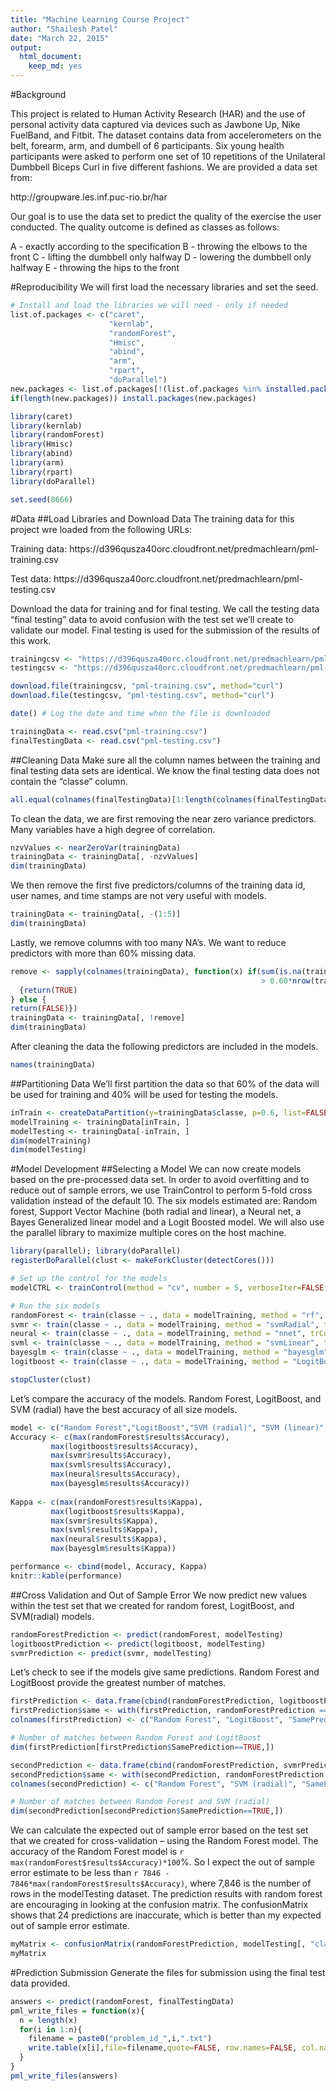 ```yaml
---
title: "Machine Learning Course Project"
author: "Shailesh Patel"
date: "March 22, 2015"
output:
  html_document:
    keep_md: yes
---
```


#Background

This project is related to Human Activity Research (HAR) and the use of personal activity data captured via devices such as Jawbone Up, Nike FuelBand, and Fitbit.  The dataset contains data from accelerometers on the belt, forearm, arm, and dumbell of 6 participants. Six young health participants were asked to perform one set of 10 repetitions of the Unilateral Dumbbell Biceps Curl in five different fashions. We are provided a data set from:

http://groupware.les.inf.puc-rio.br/har

Our goal is to use the data set to predict the quality of the exercise the user conducted.  The quality outcome is defined as classes as follows:

A - exactly according to the specification
B - throwing the elbows to the front
C - lifting the dumbbell only halfway
D - lowering the dumbbell only halfway
E - throwing the hips to the front

#Reproducibility
We will first load the necessary libraries and set the seed.
```r
# Install and load the libraries we will need - only if needed
list.of.packages <- c("caret", 
                      "kernlab", 
                      "randomForest", 
                      "Hmisc", 
                      "abind", 
                      "arm", 
                      "rpart", 
                      "doParallel")
new.packages <- list.of.packages[!(list.of.packages %in% installed.packages()[,"Package"])]
if(length(new.packages)) install.packages(new.packages)

library(caret)
library(kernlab)
library(randomForest)
library(Hmisc)
library(abind)
library(arm)
library(rpart)
library(doParallel)

set.seed(8666)
```

#Data 
##Load Libraries and Download Data
The training data for this project wre loaded from the following URLs:

Training data:  https://d396qusza40orc.cloudfront.net/predmachlearn/pml-training.csv

Test data: https://d396qusza40orc.cloudfront.net/predmachlearn/pml-testing.csv

Download the data for training and for final testing. We call the testing data "final testing" data to avoid confusion with the test set we'll create to validate our model.  Final testing is used for the submission of the results of this work. 

```r
trainingcsv <- "https://d396qusza40orc.cloudfront.net/predmachlearn/pml-training.csv"
testingcsv <- "https://d396qusza40orc.cloudfront.net/predmachlearn/pml-testing.csv"

download.file(trainingcsv, "pml-training.csv", method="curl")
download.file(testingcsv, "pml-testing.csv", method="curl")

date() # Log the date and time when the file is downloaded

trainingData <- read.csv("pml-training.csv")
finalTestingData <- read.csv("pml-testing.csv")
```

##Cleaning Data
Make sure all the column names between the training and final testing data sets are identical. We know the final testing data does not contain the "classe" column.   

```r
all.equal(colnames(finalTestingData)[1:length(colnames(finalTestingData))-1], colnames(trainingData)[1:length(colnames(trainingData))-1])
```
To clean the data, we are first removing the near zero variance predictors. Many variables have a high degree of correlation. 
```r
nzvValues <- nearZeroVar(trainingData)
trainingData <- trainingData[, -nzvValues]
dim(trainingData)
```
We then remove the first five predictors/columns of the training data id, user names, and time stamps are not very useful with models.  
```r
trainingData <- trainingData[, -(1:5)]
dim(trainingData)
```
Lastly, we remove columns with too many NA's. We want to reduce predictors with more than 60% missing data.  
```r
remove <- sapply(colnames(trainingData), function(x) if(sum(is.na(trainingData[, x])) 
                                                        > 0.60*nrow(trainingData))
  {return(TRUE)
} else {
return(FALSE)})
trainingData <- trainingData[, !remove]
dim(trainingData)
```
After cleaning the data the following predictors are included in the models.
```r
names(trainingData)
```

##Partitioning Data
We'll first partition the data so that 60% of the data will be used for training and 40% will be used for testing the models. 
```r
inTrain <- createDataPartition(y=trainingData$classe, p=0.6, list=FALSE)
modelTraining <- trainingData[inTrain, ]
modelTesting <- trainingData[-inTrain, ]
dim(modelTraining)
dim(modelTesting)
```

#Model Development
##Selecting a Model
We can now create models based on the pre-processed data set. In order to avoid overfitting and to reduce out of sample errors, we use TrainControl to perform 5-fold cross validation instead of the default 10. The six models estimated are: Random forest, Support Vector Machine (both radial and linear), a Neural net, a Bayes Generalized linear model and a Logit Boosted model. We will also use the parallel library to maximize multiple cores on the host machine.  

```r
library(parallel); library(doParallel)
registerDoParallel(clust <- makeForkCluster(detectCores()))

# Set up the control for the models
modelCTRL <- trainControl(method = "cv", number = 5, verboseIter=FALSE , preProcOptions="pca", allowParallel=TRUE)

# Run the six models
randomForest <- train(classe ~ ., data = modelTraining, method = "rf", trControl= modelCTRL, ntree=50)
svmr <- train(classe ~ ., data = modelTraining, method = "svmRadial", trControl= modelCTRL)
neural <- train(classe ~ ., data = modelTraining, method = "nnet", trControl= modelCTRL)
svml <- train(classe ~ ., data = modelTraining, method = "svmLinear", trControl= modelCTRL)
bayesglm <- train(classe ~ ., data = modelTraining, method = "bayesglm", trControl= modelCTRL)
logitboost <- train(classe ~ ., data = modelTraining, method = "LogitBoost", trControl= modelCTRL)

stopCluster(clust)
```

Let's compare the accuracy of the models. Random Forest, LogitBoost, and SVM (radial) have the best accuracy of all size models.  

```r
model <- c("Random Forest","LogitBoost","SVM (radial)", "SVM (linear)", "Neural Net", "Bayes GLM")
Accuracy <- c(max(randomForest$results$Accuracy),
         max(logitboost$results$Accuracy),
         max(svmr$results$Accuracy),
         max(svml$results$Accuracy),
         max(neural$results$Accuracy),
         max(bayesglm$results$Accuracy))
        
Kappa <- c(max(randomForest$results$Kappa),
         max(logitboost$results$Kappa),
         max(svmr$results$Kappa),
         max(svml$results$Kappa),
         max(neural$results$Kappa),
         max(bayesglm$results$Kappa))  

performance <- cbind(model, Accuracy, Kappa)
knitr::kable(performance)
```

##Cross Validation and Out of Sample Error
We now predict new values within the test set that we created for random forest, LogitBoost, and SVM(radial) models.  

```r
randomForestPrediction <- predict(randomForest, modelTesting)
logitboostPrediction <- predict(logitboost, modelTesting)
svmrPrediction <- predict(svmr, modelTesting)
```

Let's check to see if the models give same predictions. Random Forest and LogitBoost provide the greatest number of matches.  

```r
firstPrediction <- data.frame(cbind(randomForestPrediction, logitboostPrediction))
firstPrediction$same <- with(firstPrediction, randomForestPrediction == logitboostPrediction)
colnames(firstPrediction) <- c("Random Forest", "LogitBoost", "SamePrediction")

# Number of matches between Random Forest and LogitBoost
dim(firstPrediction[firstPrediction$SamePrediction==TRUE,])

secondPrediction <- data.frame(cbind(randomForestPrediction, svmrPrediction))
secondPrediction$same <- with(secondPrediction, randomForestPrediction == svmrPrediction)
colnames(secondPrediction) <- c("Random Forest", "SVM (radial)", "SamePrediction")

# Number of matches between Random Forest and SVM (radial)
dim(secondPrediction[secondPrediction$SamePrediction==TRUE,])
```

We can calculate the expected out of sample error based on the test set that we created for cross-validation -- using the Random Forest model.  The accuracy of the Random Forest model is `r max(randomForest$results$Accuracy)*100`%. So I expect the out of sample error estimate to be less than `r 7846 - 7846*max(randomForest$results$Accuracy)`, where 7,846 is the number of rows in the modelTesting dataset. The prediction results with random forest are encouraging in looking at the confusion matrix.  The confusionMatrix shows that 24 predictions are inaccurate, which is better than my expected out of sample error estimate.  

```r
myMatrix <- confusionMatrix(randomForestPrediction, modelTesting[, "classe"])
myMatrix
```

#Prediction Submission
Generate the files for submission using the final test data provided.
```r
answers <- predict(randomForest, finalTestingData)
pml_write_files = function(x){
  n = length(x)
  for(i in 1:n){
    filename = paste0("problem_id_",i,".txt")
    write.table(x[i],file=filename,quote=FALSE, row.names=FALSE, col.names=FALSE)
  }
}
pml_write_files(answers)
```


